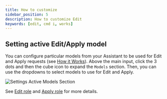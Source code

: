 ```yaml
---
title: How to customize
sidebar_position: 5
description: How to customize Edit
keywords: [edit, cmd i, works]
---
```


## Setting active Edit/Apply model

You can configure particular models from your Assistant to be used for Edit and Apply requests (see [How it Works](./how-it-works.md)). Above the main input, click the 3 dots and then the cube icon to expand the `Models` section. Then, you can use the dropdowns to select models to use for Edit and Apply.

![Settings Active Models Section](/img/model-roles-edit.png)

See [Edit role](../advanced/model-roles/edit.mdx) and [Apply role](../advanced/model-roles/apply.mdx) for more details.
